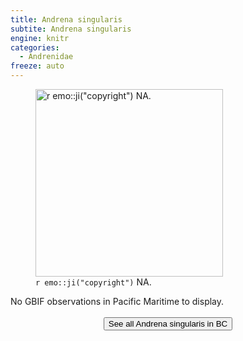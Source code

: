 ```yaml
---
title: Andrena singularis
subtite: Andrena singularis
engine: knitr
categories:
  - Andrenidae
freeze: auto
---
```

![`r emo::ji("copyright")` NA.](/files/no_bee.png){height=300}



No GBIF observations in Pacific Maritime to display.
<br><br>
<center>


<a href="NA"><button type="button" class="btn btn-secondary">See all Andrena singularis in BC <i class="fa-solid fa-arrow-up-right-from-square"></i> </button></a>
</center>
